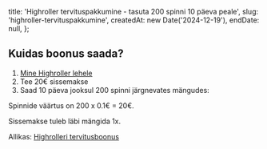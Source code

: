 
  title: 'Highroller tervituspakkumine - tasuta 200 spinni 10 päeva peale',
  slug: 'highroller-tervituspakkumine',
  createdAt: new Date('2024-12-19'),
  endDate: null,
};

<ArticleHeader image={headerImage} title={metadata.title} />

<BonusValid date={metadata.endDate} />

## Kuidas boonus saada?

1. [Mine Highroller lehele](https://www.highroller.com)
2. Tee 20€ sissemakse
3. Saad 10 päeva jooksul 200 spinni järgnevates mängudes:

<Table
  headers={['Päev', 'Mäng']}
  rows={[
    ['1. päev', 'Money Train 3'],
    ['2. päev', 'Midas Golden Touch'],
    ['3. päev', 'Fire in the Hole XBomb'],
    ['4. päev', 'Gates of Olympus'],
    ['5. päev', 'Esqueleto Explosivo 2'],
    ['6. päev', 'Sweet Bonanza'],
    ['7. päev', 'Razor Shark'],
    ['8. päev', 'Carnival Queen'],
    ['9. päev', 'Starstruck'],
    ['10. päev', 'Big Bass Bonanza'],
  ]}
/>

Spinnide väärtus on 200 x 0.1€ = 20€.

Sissemakse tuleb läbi mängida 1x.

Allikas: [Highrolleri tervitusboonus](https://www.highroller.com/et-ee/promotions/tervitusboonus)

<BonusUsed slug={metadata.slug} />
